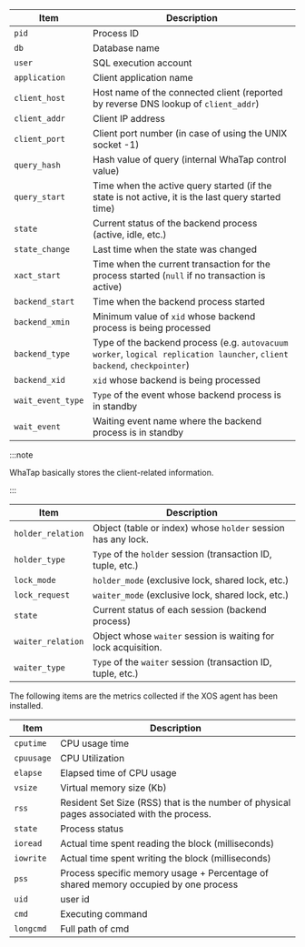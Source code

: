 <Title hashid='column-info' level={props.level}>Column information guide</Title>

<Tabs groupId="db-columns">

<TabItem value="activesession" label="Active session">

| Item              | Description                                                                                                              |
| ----------------- | ------------------------------------------------------------------------------------------------------------------------ |
| `pid`             | Process ID                                                                                                               |
| `db`              | Database name                                                                                                            |
| `user`            | SQL execution account                                                                                                    |
| `application`     | Client application name                                                                                                  |
| `client_host`     | Host name of the connected client (reported by reverse DNS lookup of `client_addr`)                                      |
| `client_addr`     | Client IP address                                                                                                        |
| `client_port`     | Client port number (in case of using the UNIX socket -1)                                                                 |
| `query_hash`      | Hash value of query (internal WhaTap control value)                                                                      |
| `query_start`     | Time when the active query started (if the state is not active, it is the last query started time)                       |
| `state`           | Current status of the backend process (active, idle, etc.)                                                               |
| `state_change`    | Last time when the state was changed                                                                                     |
| `xact_start`      | Time when the current transaction for the process started (`null` if no transaction is active)                           |
| `backend_start`   | Time when the backend process started                                                                                    |
| `backend_xmin`    | Minimum value of `xid` whose backend process is being processed                                                          |
| `backend_type`    | Type of the backend process (e.g. `autovacuum worker`, `logical replication launcher`, `client backend`, `checkpointer`) |
| `backend_xid`     | `xid` whose backend is being processed                                                                                   |
| `wait_event_type` | `Type` of the event whose backend process is in standby                                                                  |
| `wait_event`      | Waiting event name where the backend process is in standby                                                               |

:::note

WhaTap basically stores the client-related information.

:::

</TabItem>

<TabItem value="locktree" label="Lock tree">

| Item              | Description                                                    |
| ----------------- | -------------------------------------------------------------- |
| `holder_relation` | Object (table or index) whose `holder` session has any lock.   |
| `holder_type`     | `Type` of the `holder` session (transaction ID, tuple, etc.)   |
| `lock_mode`       | `holder_mode` (exclusive lock, shared lock, etc.)              |
| `lock_request`    | `waiter_mode` (exclusive lock, shared lock, etc.)              |
| `state`           | Current status of each session (backend process)               |
| `waiter_relation` | Object whose `waiter` session is waiting for lock acquisition. |
| `waiter_type`     | `Type` of the `waiter` session (transaction ID, tuple, etc.)   |

</TabItem>

<TabItem value="process-info" label="Process information">

The following items are the metrics collected if the XOS agent has been installed.

| Item       | Description                                                                               |
| ---------- | ----------------------------------------------------------------------------------------- |
| `cputime`  | CPU usage time                                                                            |
| `cpuusage` | CPU Utilization                                                                           |
| `elapse`   | Elapsed time of CPU usage                                                                 |
| `vsize`    | Virtual memory size (Kb)                                                                  |
| `rss`      | Resident Set Size (RSS) that is the number of physical pages associated with the process. |
| `state`    | Process status                                                                            |
| `ioread`   | Actual time spent reading the block (milliseconds)                                        |
| `iowrite`  | Actual time spent writing the block (milliseconds)                                        |
| `pss`      | Process specific memory usage + Percentage of shared memory occupied by one process       |
| `uid`      | user id                                                                                   |
| `cmd`      | Executing command                                                                         |
| `longcmd`  | Full path of cmd                                                                          |

</TabItem>
</Tabs>
